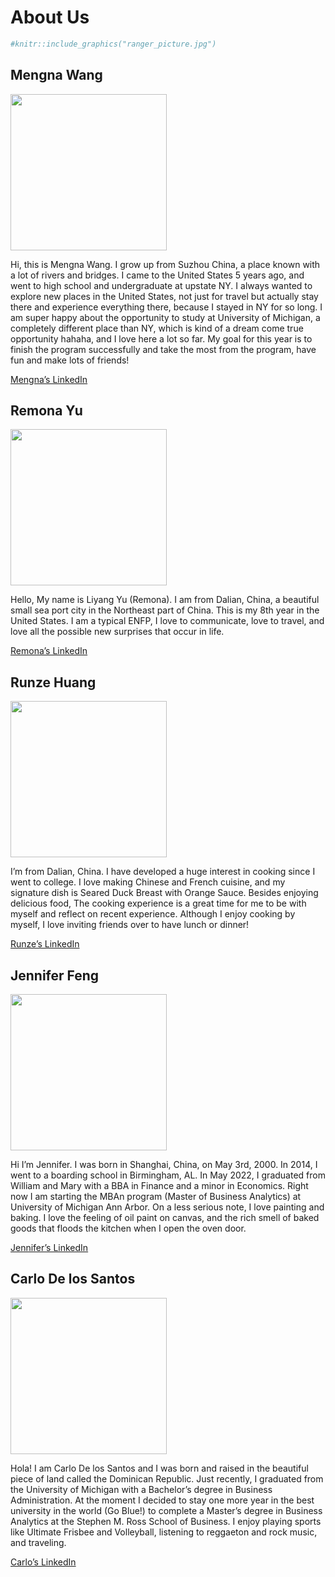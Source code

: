 # About Us {#cross}

```r
#knitr::include_graphics("ranger_picture.jpg")

```


## Mengna Wang

![](images/mona.jpeg){width=250}

Hi, this is Mengna Wang. I grow up from Suzhou China, a place known with a lot of rivers and bridges. I came to the United States 5 years ago, and went to high school and undergraduate at upstate NY. I always wanted to explore new places in the United States, not just for travel but actually stay there and experience everything there, because I stayed in NY for so long. I am super happy about the opportunity to study at University of Michigan, a completely different place than NY, which is kind of a dream come true opportunity hahaha, and I love here a lot so far. My goal for this year is to finish the program successfully and take the most from the program, have fun and make lots of friends!

[Mengna's LinkedIn](https://www.linkedin.com/in/mengna-wang-17a570184/)

## Remona Yu 

![](images/Remona.jpg){width=250}

Hello, My name is Liyang Yu (Remona). I am from Dalian, China, a beautiful small sea port city in the Northeast part of China. This is my 8th year in the United States. I am a typical ENFP, I love to communicate, love to travel, and love all the possible new surprises that occur in life.

[Remona's LinkedIn](https://www.linkedin.com/in/remona-yu-3b038a17b/)

## Runze Huang

![](images/runze.jpg){width=250}

I'm from Dalian, China. I have developed a huge interest in cooking since I went to college. I love making Chinese and French cuisine, and my signature dish is Seared Duck Breast with Orange Sauce. Besides enjoying delicious food, The cooking experience is a great time for me to be with myself and reflect on recent experience. Although I enjoy cooking by myself, I love inviting friends over to have lunch or dinner!

[Runze's LinkedIn](https://www.linkedin.com/in/runze-huang19/)

## Jennifer Feng

![](images/jennifer.jpg){width=250}

Hi I'm Jennifer. I was born in Shanghai, China, on May 3rd, 2000. In 2014, I went to a boarding school in Birmingham, AL.
In May 2022, I graduated from William and Mary with a BBA in Finance and a minor in Economics.
Right now I am starting the MBAn program (Master of Business Analytics) at University of Michigan Ann Arbor. On a less serious note, I love painting and baking. I love the feeling of oil paint on canvas, and the rich smell of baked goods that floods the kitchen when I open the oven door. 

[Jennifer's LinkedIn](https://www.linkedin.com/in/jennifer-feng-9b4415180/)

## Carlo De los Santos

![](images/carlo.jpg){width=250}

Hola! I am Carlo De los Santos and I was born and raised in the beautiful piece of land called the Dominican Republic. Just recently, I graduated from the University of Michigan with a Bachelor’s degree in Business Administration. At the moment I decided to stay one more year in the best university in the world (Go Blue!) to complete a Master’s degree in Business Analytics at the Stephen M. Ross School of Business. I enjoy playing sports like Ultimate Frisbee and Volleyball, listening to reggaeton and rock music, and traveling.

[Carlo's LinkedIn](https://www.linkedin.com/in/carlo-alberto-de-los-santos-747318204/)



